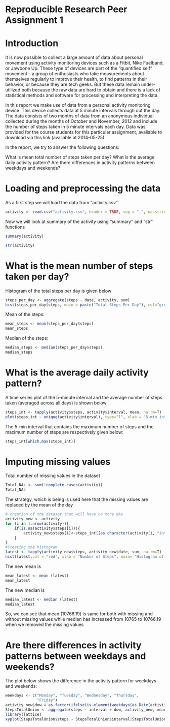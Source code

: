Reproducible Research Peer Assignment 1
==========================================================

# Introduction

It is now possible to collect a large amount of data about personal movement using activity monitoring devices such as a Fitbit, Nike Fuelband, or Jawbone Up. These type of devices are part of the "quantified self" movement - a group of enthusiasts who take measurements about themselves regularly to improve their health, to find patterns in their behavior, or because they are tech geeks. But these data remain under-utilized both because the raw data are hard to obtain and there is a lack of statistical methods and software for processing and interpreting the data.

In this report we make use of data from a personal activity monitoring device. This device collects data at 5 minute intervals through out the day. The data consists of two months of data from an anonymous individual collected during the months of October and November, 2012 and include the number of steps taken in 5 minute intervals each day. Data was provided for the course students for this particular assignment, avaliable to download via this link (avaliable at 2014-05-25).

In the report, we try to answer the following questions:

What is mean total number of steps taken per day?
What is the average daily activity pattern?
Are there differences in activity patterns between weekdays and weekends?

# Loading and preprocessing the data
As a first step we will load the data from "activity.csv"
```r
activity <- read.csv("activity.csv", header = TRUE, sep = ",", na.strings = "NA")
```
Now we will look at summary of the activity using "summary" and "str" functions

```r
summary(activity)

str(activity)
```

# What is the mean number of steps taken per day?
Histogram of the total steps per day is given below

```r
steps_per_day <- aggregate(steps ~ date, activity, sum)
hist(steps_per_day$steps, main = paste("Total Steps Per Day"), col="grey",xlab="Number of Steps")
```

Mean of the steps:
```r
mean_steps <- mean(steps_per_day$steps)
mean_steps
```

Median of the steps:
```r
median_steps <- median(steps_per_day$steps)
median_steps
```

# What is the average daily activity pattern?
A time series plot of the 5-minute interval and the average number of steps taken (averaged across all days) is shown below
```r
steps_int <- tapply(activity$steps, activity$interval, mean, na.rm=T)
plot(steps_int ~ unique(activity$interval), type="l", xlab = "5-min interval", ylab = "Average Number of Steps")
```

The 5-min interval that contains the maximum number of steps and the maximum number of steps are respectively given below:
```r
steps_int[which.max(steps_int)]
```

# Imputing missing values
Total number of missing values in the dataset
```r
Total_NAs <- sum(!complete.cases(activity))
Total_NAs
```

The strategy, which is being is used here that the missing values are replaced by the mean of the day
```r
# creation of the dataset that will have no more NAs
activity_new <- activity  
for (i in 1:nrow(activity)){
    if(is.na(activity$steps[i])){
        activity_new$steps[i]<-steps_int[[as.character(activity[i, "interval"])]]
    }
}
#Creating the histogram
latest <- tapply(activity_new$steps, activity_new$date, sum, na.rm=T)
hist(latest,col = "red", xlab = "Number of Steps", main= "Histogram of the total number of steps taken each day")
```
The new mean is 
```r
mean_latest <- mean (latest)
mean_latest
```

The new median is 
```r
median_latest <- median (latest)
median_latest
```

So, we can see that mean (10766.19) is same for both with missing and without missing values while median has increased from 10765 to 10766.19 when we removed the missing values

# Are there differences in activity patterns between weekdays and weekends?
The plot below shows the difference in the activity pattern for weekdays and weekends:

```r
weekdays <- c("Monday", "Tuesday", "Wednesday", "Thursday", 
              "Friday")
activity_new$dow = as.factor(ifelse(is.element(weekdays(as.Date(activity_new$date)),weekdays), "Weekday", "Weekend"))
StepsTotalUnion <- aggregate(steps ~ interval + dow, activity_new, mean)
library(lattice)
xyplot(StepsTotalUnion$steps ~ StepsTotalUnion$interval|StepsTotalUnion$dow, main="Average Steps per Day by Interval",xlab="Interval", ylab="Steps",layout=c(1,2), type="l")

```
